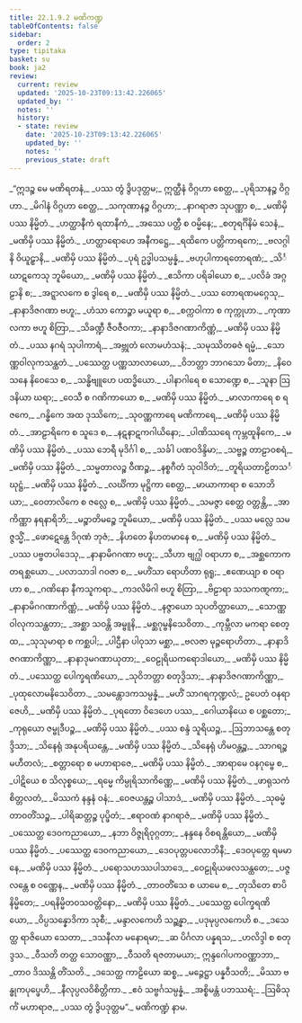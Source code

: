 ```yaml
---
title: 22.1.9.2 မဏိကဏ္ဍ
tableOfContents: false
sidebar:
  order: 2
type: tipitaka
basket: su
book: ja2
review:
  current: review
  updated: '2025-10-23T09:13:42.226065'
  updated_by: ''
  notes: ''
  history:
  - state: review
    date: '2025-10-23T09:13:42.226065'
    updated_by: ''
    notes: ''
    previous_state: draft
---
```



<ReviewStatus review={frontmatter.review} showDetails={true} />

<HypothesisAnnotation frontmatter={frontmatter} />

<DynamicBreadcrumb />

<Division number="1393" book="ja2" e="ch" v="23" p="281">

<Paragraph number="2728" type="verses" book="ja2">
_“ဣဒဉ္စ မေ မဏိရတနံ,_  
_ပဿ တွံ ဒွိပဒုတ္တမ;_  
ဣတ္ထီနံ ဝိဂ္ဂဟာ စေတ္ထ,_  
_ပုရိသာနဉ္စ ဝိဂ္ဂဟာ._  

</Paragraph>

</Division>
<Division number="1394" book="ja2" e="ch" v="23" p="281">

<Paragraph number="2729" type="verses" book="ja2">
_မိဂါနံ ဝိဂ္ဂဟာ စေတ္ထ,_  
_သကုဏာနဉ္စ ဝိဂ္ဂဟာ;_  
_နာဂရာဇာ သုပဏ္ဏာ စ,_  
_မဏိမှိ ပဿ နိမ္မိတံ._  

</Paragraph>

</Division>
<Division number="1395" book="ja2" e="ch" v="23" p="282">

<Paragraph number="2730" type="verses" book="ja2">
_ဟတ္ထာနီကံ ရထာနီကံ,_  
_အဿေ ပတ္တီ စ ဝမ္မိနေ;_  
_စတုရင်္ဂိနိမံ သေနံ,_  
_မဏိမှိ ပဿ နိမ္မိတံ._  

</Paragraph>

</Division>
<Division number="1396" book="ja2" e="ch" v="23" p="282">

<Paragraph number="2731" type="verses" book="ja2">
_ဟတ္ထာရောဟေ အနီကဋ္ဌေ,_  
_ရထိကေ ပတ္တိကာရကေ;_  
_ဗလဂ္ဂါနိ ဝိယူဠှာနိ,_  
_မဏိမှိ ပဿ နိမ္မိတံ._  

</Paragraph>

</Division>
<Division number="1397" book="ja2" e="ch" v="23" p="282">

<Paragraph number="2732" type="verses" book="ja2">
_ပုရံ ဥဒ္ဓါပသမ္ပန္နံ,_  
_ဗဟုပါကာရတောရဏံ;_  
_သိင်္ဃာဋကေသု ဘူမိယော,_  
_မဏိမှိ ပဿ နိမ္မိတံ._  

</Paragraph>

</Division>
<Division number="1398" book="ja2" e="ch" v="23" p="282">

<Paragraph number="2733" type="verses" book="ja2">
_ဧသိကာ ပရိခါယော စ,_  
_ပလိခံ အဂ္ဂဠာနိ စ;_  
_အဋ္ဋာလကေ စ ဒွါရေ စ,_  
_မဏိမှိ ပဿ နိမ္မိတံ._  

</Paragraph>

</Division>
<Division number="1399" book="ja2" e="ch" v="23" p="282">

<Paragraph number="2734" type="verses" book="ja2">
_ပဿ တောရဏမဂ္ဂေသု,_  
_နာနာဒိဇဂဏာ ဗဟူ;_  
_ဟံသာ ကောဉ္စာ မယူရာ စ,_  
_စက္ကဝါကာ စ ကုက္ကုဟာ._  

</Paragraph>

</Division>
<Division number="1400" book="ja2" e="ch" v="23" p="282">

<Paragraph number="2735" type="verses" book="ja2">
_ကုဏာလကာ ဗဟူ စိတြာ,_  
_သိခဏ္ဍီ ဇီဝဇီဝကာ;_  
_နာနာဒိဇဂဏာကိဏ္ဏံ,_  
_မဏိမှိ ပဿ နိမ္မိတံ._  

</Paragraph>

</Division>
<Division number="1401" book="ja2" e="ch" v="23" p="282">

<Paragraph number="2736" type="verses" book="ja2">
_ပဿ နဂရံ သုပါကာရံ,_  
_အဗ္ဘုတံ လောမဟံသနံ;_  
_သမုဿိတဓဇံ ရမ္မံ,_  
_သောဏ္ဏဝါလုကသန္ထတံ._  

</Paragraph>

</Division>
<Division number="1402" book="ja2" e="ch" v="23" p="282">

<Paragraph number="2737" type="verses" book="ja2">
_ပဿေတ္ထ ပဏ္ဏသာလာယော,_  
_ဝိဘတ္တာ ဘာဂသော မိတာ;_  
_နိဝေသနေ နိဝေသေ စ,_  
_သန္ဓိဗျူဟေ ပထဒ္ဓိယော._  

</Paragraph>

</Division>
<Division number="1403" book="ja2" e="ch" v="23" p="282">

<Paragraph number="2738" type="verses" book="ja2">
_ပါနာဂါရေ စ သောဏ္ဍေ စ,_  
_သူနာ ဩဒနိယာ ဃရာ;_  
_ဝေသီ စ ဂဏိကာယော စ,_  
_မဏိမှိ ပဿ နိမ္မိတံ._  

</Paragraph>

</Division>
<Division number="1404" book="ja2" e="ch" v="23" p="282">

<Paragraph number="2739" type="verses" book="ja2">
_မာလာကာရေ စ ရဇကေ,_  
_ဂန္ဓိကေ အထ ဒုဿိကေ;_  
_သုဝဏ္ဏကာရေ မဏိကာရေ,_  
_မဏိမှိ ပဿ နိမ္မိတံ._  

</Paragraph>

</Division>
<Division number="1405" book="ja2" e="ch" v="23" p="282">

<Paragraph number="2740" type="verses" book="ja2">
_အာဠာရိကေ စ သူဒေ စ,_  
_နဋနာဋကဂါယိနော;_  
_ပါဏိဿရေ ကုမ္ဘထူနိကေ,_  
_မဏိမှိ ပဿ နိမ္မိတံ._  

</Paragraph>

</Division>
<Division number="1406" book="ja2" e="ch" v="23" p="282">

<Paragraph number="2741" type="verses" book="ja2">
_ပဿ ဘေရီ မုဒိင်္ဂါ စ,_  
_သင်္ခါ ပဏဝဒိန္ဒိမာ;_  
_သဗ္ဗဉ္စ တာဠာဝစရံ,_  
_မဏိမှိ ပဿ နိမ္မိတံ._  

</Paragraph>

</Division>
<Division number="1407" book="ja2" e="ch" v="23" p="283">

<Paragraph number="2742" type="verses" book="ja2">
_သမ္မတာလဉ္စ ဝီဏဉ္စ,_  
_နစ္စဂီတံ သုဝါဒိတံ;_  
_တူရိယတာဠိတသင်္ဃုဋ္ဌံ,_  
_မဏိမှိ ပဿ နိမ္မိတံ._  

</Paragraph>

</Division>
<Division number="1408" book="ja2" e="ch" v="23" p="283">

<Paragraph number="2743" type="verses" book="ja2">
_လင်္ဃိကာ မုဋ္ဌိကာ စေတ္ထ,_  
_မာယာကာရာ စ သောဘိယာ;_  
_ဝေတာလိကေ စ ဇလ္လေ စ,_  
_မဏိမှိ ပဿ နိမ္မိတံ._  

</Paragraph>

</Division>
<Division number="1409" book="ja2" e="ch" v="23" p="283">

<Paragraph number="2744" type="verses" book="ja2">
_သမဇ္ဇာ စေတ္ထ ဝတ္တန္တိ,_  
_အာကိဏ္ဏာ နရနာရိဘိ;_  
_မဉ္စာတိမဉ္စေ ဘူမိယော,_  
_မဏိမှိ ပဿ နိမ္မိတံ._  

</Paragraph>

</Division>
<Division number="1410" book="ja2" e="ch" v="23" p="283">

<Paragraph number="2745" type="verses" book="ja2">
_ပဿ မလ္လေ သမဇ္ဇသ္မိံ,_  
_ဖောဋေန္တေ ဒိဂုဏံ ဘုဇံ;_  
_နိဟတေ နိဟတမာနေ စ,_  
_မဏိမှိ ပဿ နိမ္မိတံ._  

</Paragraph>

</Division>
<Division number="1411" book="ja2" e="ch" v="23" p="283">

<Paragraph number="2746" type="verses" book="ja2">
_ပဿ ပဗ္ဗတပါဒေသု,_  
_နာနာမိဂဂဏာ ဗဟူ;_  
_သီဟာ ဗျဂ္ဃါ ဝရာဟာ စ,_  
_အစ္ဆကောကတရစ္ဆယော._  

</Paragraph>

</Division>
<Division number="1412" book="ja2" e="ch" v="23" p="283">

<Paragraph number="2747" type="verses" book="ja2">
_ပလာသာဒါ ဂဝဇာ စ,_  
_မဟိံသာ ရောဟိတာ ရုရူ;_  
_ဧဏေယျာ စ ဝရာဟာ စ,_  
_ဂဏိနော နီကသူကရာ._  

</Paragraph>

</Division>
<Division number="1413" book="ja2" e="ch" v="23" p="283">

<Paragraph number="2748" type="verses" book="ja2">
_ကဒလိမိဂါ ဗဟူ စိတြာ,_  
_ဗိဠာရာ သသကဏ္ဋကာ;_  
_နာနာမိဂဂဏာကိဏ္ဏံ,_  
_မဏိမှိ ပဿ နိမ္မိတံ._  

</Paragraph>

</Division>
<Division number="1414" book="ja2" e="ch" v="23" p="283">

<Paragraph number="2749" type="verses" book="ja2">
_နဇ္ဇာယော သုပတိတ္ထာယော,_  
_သောဏ္ဏဝါလုကသန္ထတာ;_  
_အစ္ဆာ သဝန္တိ အမ္ဗူနိ,_  
_မစ္ဆဂုမ္ဗနိသေဝိတာ._  

</Paragraph>

</Division>
<Division number="1415" book="ja2" e="ch" v="23" p="283">

<Paragraph number="2750" type="verses" book="ja2">
_ကုမ္ဘီလာ မကရာ စေတ္ထ,_  
_သုသုမာရာ စ ကစ္ဆပါ;_  
_ပါဌီနာ ပါဝုသာ မစ္ဆာ,_  
_ဗလဇာ မုဉ္ဇရောဟိတာ._  

</Paragraph>

</Division>
<Division number="1416" book="ja2" e="ch" v="23" p="283">

<Paragraph number="2751" type="verses" book="ja2">
_နာနာဒိဇဂဏာကိဏ္ဏာ,_  
_နာနာဒုမဂဏာယုတာ;_  
_ဝေဠုရိယကရောဒါယော,_  
_မဏိမှိ ပဿ နိမ္မိတံ._  

</Paragraph>

</Division>
<Division number="1417" book="ja2" e="ch" v="23" p="283">

<Paragraph number="2752" type="verses" book="ja2">
_ပဿေတ္ထ ပေါက္ခရဏိယော,_  
_သုဝိဘတ္တာ စတုဒ္ဒိသာ;_  
_နာနာဒိဇဂဏာကိဏ္ဏာ,_  
_ပုထုလောမနိသေဝိတာ._  

</Paragraph>

</Division>
<Division number="1418" book="ja2" e="ch" v="23" p="283">

<Paragraph number="2753" type="verses" book="ja2">
_သမန္တောဒကသမ္ပန္နံ,_  
_မဟိံ သာဂရကုဏ္ဍလံ;_  
ဥပေတံ ဝနရာဇေဟိ,_  
_မဏိမှိ ပဿ နိမ္မိတံ._  

</Paragraph>

</Division>
<Division number="1419" book="ja2" e="ch" v="23" p="283">

<Paragraph number="2754" type="verses" book="ja2">
_ပုရတော ဝိဒေဟေ ပဿ,_  
_ဂေါယာနိယေ စ ပစ္ဆတော;_  
_ကုရုယော ဇမ္ဗုဒီပဉ္စ,_  
_မဏိမှိ ပဿ နိမ္မိတံ._  

</Paragraph>

</Division>
<Division number="1420" book="ja2" e="ch" v="23" p="284">

<Paragraph number="2755" type="verses" book="ja2">
_ပဿ စန္ဒံ သူရိယဉ္စ,_  
_ဩဘာသန္တေ စတုဒ္ဒိသာ;_  
_သိနေရုံ အနုပရိယန္တေ,_  
_မဏိမှိ ပဿ နိမ္မိတံ._  

</Paragraph>

</Division>
<Division number="1421" book="ja2" e="ch" v="23" p="284">

<Paragraph number="2756" type="verses" book="ja2">
_သိနေရုံ ဟိမဝန္တဉ္စ,_  
_သာဂရဉ္စ မဟီတလံ;_  
_စတ္တာရော စ မဟာရာဇေ,_  
_မဏိမှိ ပဿ နိမ္မိတံ._  

</Paragraph>

</Division>
<Division number="1422" book="ja2" e="ch" v="23" p="284">

<Paragraph number="2757" type="verses" book="ja2">
_အာရာမေ ဝနဂုမ္ဗေ စ,_  
_ပါဋိယေ စ သိလုစ္စယေ;_  
_ရမ္မေ ကိမ္ပုရိသာကိဏ္ဏေ,_  
_မဏိမှိ ပဿ နိမ္မိတံ._  

</Paragraph>

</Division>
<Division number="1423" book="ja2" e="ch" v="23" p="284">

<Paragraph number="2758" type="verses" book="ja2">
_ဖာရုသကံ စိတ္တလတံ,_  
_မိဿကံ နန္ဒနံ ဝနံ;_  
_ဝေဇယန္တဉ္စ ပါသာဒံ,_  
_မဏိမှိ ပဿ နိမ္မိတံ._  

</Paragraph>

</Division>
<Division number="1424" book="ja2" e="ch" v="23" p="284">

<Paragraph number="2759" type="verses" book="ja2">
_သုဓမ္မံ တာဝတိံသဉ္စ,_  
_ပါရိဆတ္တဉ္စ ပုပ္ဖိတံ;_  
_ဧရာဝဏံ နာဂရာဇံ,_  
_မဏိမှိ ပဿ နိမ္မိတံ._  

</Paragraph>

</Division>
<Division number="1425" book="ja2" e="ch" v="23" p="284">

<Paragraph number="2760" type="verses" book="ja2">
_ပဿေတ္ထ ဒေဝကညာယော,_  
_နဘာ ဝိဇ္ဇုရိဝုဂ္ဂတာ;_  
_နန္ဒနေ ဝိစရန္တိယော,_  
_မဏိမှိ ပဿ နိမ္မိတံ._  

</Paragraph>

</Division>
<Division number="1426" book="ja2" e="ch" v="23" p="284">

<Paragraph number="2761" type="verses" book="ja2">
_ပဿေတ္ထ ဒေဝကညာယော,_  
_ဒေဝပုတ္တပလောဘိနီ;_  
_ဒေဝပုတ္တေ ရမမာနေ,_  
_မဏိမှိ ပဿ နိမ္မိတံ._  

</Paragraph>

</Division>
<Division number="1427" book="ja2" e="ch" v="23" p="284">

<Paragraph number="2762" type="verses" book="ja2">
_ပရောသဟဿပါသာဒေ,_  
_ဝေဠုရိယဖလသန္ထတေ;_  
_ပဇ္ဇလန္တေ စ ဝဏ္ဏေန,_  
_မဏိမှိ ပဿ နိမ္မိတံ._  

</Paragraph>

</Division>
<Division number="1428" book="ja2" e="ch" v="23" p="284">

<Paragraph number="2763" type="verses" book="ja2">
_တာဝတိံသေ စ ယာမေ စ,_  
_တုသိတေ စာပိ နိမ္မိတေ;_  
_ပရနိမ္မိတဝသဝတ္တိနော,_  
_မဏိမှိ ပဿ နိမ္မိတံ._  

</Paragraph>

</Division>
<Division number="1429" book="ja2" e="ch" v="23" p="284">

<Paragraph number="2764" type="verses" book="ja2">
_ပဿေတ္ထ ပေါက္ခရဏိယော,_  
_ဝိပ္ပသန္နောဒိကာ သုစီ;_  
_မန္ဒာလကေဟိ သဉ္ဆန္နာ,_  
_ပဒုမုပ္ပလကေဟိ စ._  

</Paragraph>

</Division>
<Division number="1430" book="ja2" e="ch" v="23" p="284">

<Paragraph number="2765" type="verses" book="ja2">
_ဒသေတ္ထ ရာဇိယော သေတာ,_  
_ဒသနီလာ မနောရမာ;_  
_ဆ ပိင်္ဂလာ ပန္နရသ,_  
_ဟလိဒ္ဒါ စ စတုဒ္ဒသ._  

</Paragraph>

</Division>
<Division number="1431" book="ja2" e="ch" v="23" p="284">

<Paragraph number="2766" type="verses" book="ja2">
_ဝီသတိ တတ္ထ သောဝဏ္ဏာ,_  
_ဝီသတိ ရဇတာမယာ;_  
ဣန္ဒဂေါပကဝဏ္ဏာဘာ,_  
_တာဝ ဒိဿန္တိ တိံသတိ._  

</Paragraph>

</Division>
<Division number="1432" book="ja2" e="ch" v="23" p="284">

<Paragraph number="2767" type="verses" book="ja2">
_ဒသေတ္ထ ကာဠိယော ဆစ္စ,_  
_မဉ္ဇေဋ္ဌာ ပန္နဝီသတိ;_  
_မိဿာ ဗန္ဓုကပုပ္ဖေဟိ,_  
_နီလုပ္ပလဝိစိတ္တိကာ._  

</Paragraph>

</Division>
<Division number="1433" book="ja2" e="ch" v="23" p="285">

<Paragraph number="2768" type="verses" book="ja2">
_ဧဝံ သဗ္ဗင်္ဂသမ္ပန္နံ,_  
_အစ္စိမန္တံ ပဘဿရံ;_  
_ဩဓိသုင်္ကံ မဟာရာဇ,_  
_ပဿ တွံ ဒွိပဒုတ္တမ”._  


</Paragraph>
</Division>

<Paragraph number="2769" type="center" book="ja2">
မဏိကဏ္ဍံ နာမ.
</Paragraph>